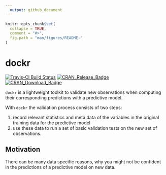 ```yaml
---
  output: github_document
---
```


<!-- README.md is generated from README.Rmd. Please edit that file -->

```r
knitr::opts_chunk$set(
  collapse = TRUE,
  comment = "#>",
  fig.path = "man/figures/README-"
)
```

<!-- # dockr <img src="man/figures/logo.png" align="right" height=140/> -->
# dockr
[![Travis-CI Build Status](https://travis-ci.org/smaakage85/dockr.svg?branch=master)](https://travis-ci.org/smaakage85/dockr)
[![CRAN\_Release\_Badge](http://www.r-pkg.org/badges/version-ago/dockr)](https://CRAN.R-project.org/package=dockr) [![CRAN\_Download\_Badge](http://cranlogs.r-pkg.org/badges/dockr)](https://CRAN.R-project.org/package=dockr)

`dockr` is a lightweight toolkit to validate new observations when computing
their corresponding predictions with a predictive model.

With `dockr` the validation process consists of two steps:

1. record relevant statistics and meta data of the variables in the original
training data for the predictive model
2. use these data to run a set of basic validation tests on the new set of
observations.

## Motivation

There can be many data specific reasons, why you might not be confident in the
predictions of a predictive model on new data.
